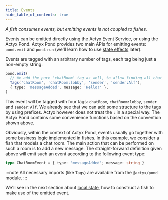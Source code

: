 ```yaml
---
title: Events
hide_table_of_contents: true
---
```


_A fish consumes events, but emitting events is not coupled to fishes._

Events can be emitted directly using the Actyx Event Service, or using the Actyx Pond. Actyx Pond provides two main APIs
for emitting events: `pond.emit` and `pond.run` (we'll learn how to use [state effects](state-effects) later).

Events are tagged with an arbitrary number of tags, each tag being just a non-empty string:

```typescript
pond.emit(
  // We add the pure 'chatRoom' tag as well, to allow finding all chat events
  Tags('chatRoom', 'chatRoom:lobby', 'sender', 'sender:Alf'),
  { type: 'messageAdded', message: 'Hello!' },
)
```

This event will be tagged with four tags: `chatRoom`, `chatRoom:lobby`, `sender` and `sender:Alf`. We already see that we can add
some structure to the tags by using prefixes.
Actyx however does not treat the `:` in a special way. The Actyx Pond contains some convenience functions based on the convention shown above.

Obviously, within the context of Actyx Pond, events usually go together with some business logic implemented in fishes.
In this example, we consider a fish that models a chat room. The main action that can be performed on such a room is to
add a new message. The straight-forward definition given above will emit such an event according to the following event
type:

```typescript
type ChatRoomEvent = { type: 'messageAdded'; message: string }
```

:::note
All necessary imports (like `Tags`) are available from the `@actyx/pond` module.
:::

We'll see in the next section about [local state](local-state.mdx), how to construct a fish to make use of the emitted event.
